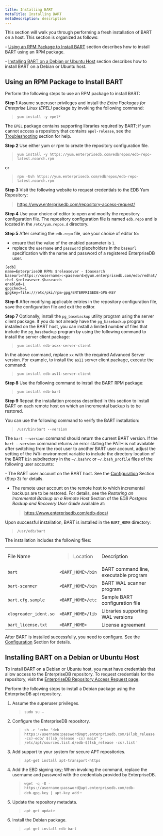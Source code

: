 ```yaml
---
title: Installing BART
metaTitle: Installing BART
metaDescription: description
---
```


This section will walk you through performing a fresh installation of
BART on a host. This section is organized as follows:

\- [Using an RPM Package to Install
BART](installing_bart_using_an_rpm_package) section describes how to
install BART using an RPM package.

\- [Installing BART on a Debian or Ubuntu
Host](installing_bart_on_a_debian_or_ubuntu_host) section describes how
to install BART on a Debian or Ubuntu host.

## Using an RPM Package to Install BART

Perform the following steps to use an RPM package to install BART:

**Step 1** Assume superuser privileges and install the *Extra Packages
for Enterprise Linux (EPEL)* package by invoking the following command:

> `yum install -y epel*`

The `EPEL` package contains supporting libraries required by BART; if
yum cannot access a repository that contains `epel-release`, see the
[Troubleshooting](troubleshooting) section for help.

**Step 2** Use either yum or rpm to create the repository configuration
file.

> `yum install -y
> https://yum.enterprisedb.com/edbrepos/edb-repo-latest.noarch.rpm`

or

> `rpm -Uvh
> https://yum.enterprisedb.com/edbrepos/edb-repo-latest.noarch.rpm`

**Step 3** Visit the following website to request credentials to the EDB
Yum Repository:

> <https://www.enterprisedb.com/repository-access-request/>

**Step 4** Use your choice of editor to open and modify the repository
configuration file. The repository configuration file is named
`edb.repo` and is located in the `/etc/yum.repos.d` directory.

**Step 5** After creating the `edb.repo` file, use your choice of editor
to:

  - ensure that the value of the enabled parameter is `1`.
  - replace the `username` and `password` placeholders in the `baseurl`
    specification with the name and password of a registered
    EnterpriseDB user.

<!-- end list -->

``` text
[edb]
name=EnterpriseDB RPMs $releasever - $basearch
baseurl=https://<username>:<password>@yum.enterprisedb.com/edb/redhat/
rhel-$releasever-$basearch
enabled=1
gpgcheck=1
gpgkey=file:///etc/pki/rpm-gpg/ENTERPRISEDB-GPG-KEY
```

**Step 6** After modifying applicable entries in the repository
configuration file, save the configuration file and exit the editor.

**Step 7** Optionally, install the `pg_basebackup` utility program using
the server client package. If you do not already have the
`pg_basebackup` program installed on the BART host, you can install a
limited number of files that include the `pg_basebackup` program by
using the following command to install the server client package:

> `yum install edb-asxx-server-client`

In the above command, replace `xx` with the required Advanced Server
version. For example, to install the `as11` server client package,
execute the command:

> `yum install edb-as11-server-client`

**Step 8** Use the following command to install the BART RPM package:

> `yum install edb-bart`

**Step 9** Repeat the installation process described in this section to
install BART on each remote host on which an incremental backup is to be
restored.

You can use the following command to verify the BART installation:

> `/usr/bin/bart --version`

The `bart --version` command should return the current BART version. If
the `bart --version` command returns an error stating the PATH is not
available after switching from the root user to another BART user
account, adjust the setting of the `PATH` environment variable to
include the directory location of the BART `bin` subdirectory in the
`~/.bashrc` or `~/.bash_profile` files of the following user accounts:

\- The BART user account on the BART host. See the
[Configuration](configuration) Section (Step 3) for details.

  - The remote user account on the remote host to which incremental
    backups are to be restored. For details, see the *Restoring an
    Incremental Backup on a Remote Host* Section of the *EDB Postgres
    Backup and Recovery User Guide* available at:
    
    > <https://www.enterprisedb.com/edb-docs/>

Upon successful installation, BART is installed in the `BART_HOME`
directory:

> `/usr/edb/bart`

The installation includes the following files:

<table>
<colgroup>
<col style="width: 31%" />
<col style="width: 22%" />
<col style="width: 45%" />
</colgroup>
<tbody>
<tr class="odd">
<td>File Name</td>
<td><blockquote>
<p>Location</p>
</blockquote></td>
<td>Description</td>
</tr>
<tr class="even">
<td><code>bart</code></td>
<td><code>&lt;BART_HOME&gt;/bin</code></td>
<td>BART command line, executable program</td>
</tr>
<tr class="odd">
<td><code>bart-scanner</code></td>
<td><code>&lt;BART_HOME&gt;/bin</code></td>
<td>BART WAL scanner program</td>
</tr>
<tr class="even">
<td><code>bart.cfg.sample</code></td>
<td><code>&lt;BART_HOME&gt;/etc</code></td>
<td>Sample BART configuration file</td>
</tr>
<tr class="odd">
<td><code>xlogreader_ident.so</code></td>
<td><code>&lt;BART_HOME&gt;/lib</code></td>
<td>Libraries supporting WAL versions</td>
</tr>
<tr class="even">
<td><code>bart_license.txt</code></td>
<td><code>&lt;BART_HOME&gt;</code></td>
<td>License agreement</td>
</tr>
</tbody>
</table>

After BART is installed successfully, you need to configure. See the
[Configuration](configuration) Section for details.

## Installing BART on a Debian or Ubuntu Host

To install BART on a Debian or Ubuntu host, you must have credentials
that allow access to the EnterpriseDB repository. To request credentials
for the repository, visit the [EnterpriseDB Repository Access Request
page](https://www.enterprisedb.com/repository-access-request/).

Perform the following steps to install a Debian package using the
EnterpriseDB apt repository.

1.  Assume the superuser privileges.
    
    > `sudo su –`

2.  Configure the EnterpriseDB repository.
    
    > `sh -c 'echo "deb
    > https://username:password@apt.enterprisedb.com/$(lsb_release
    > -cs)-edb/ $(lsb_release -cs) main" >
    > /etc/apt/sources.list.d/edb-$(lsb_release -cs).list'`

3.  Add support to your system for secure APT repositories.
    
    > `apt-get install apt-transport-https`

4.  Add the EBD signing key; When invoking the command, replace the
    username and password with the credentials provided by EnterpriseDB.
    
    > `wget -q -O -
    > https://username:password@apt.enterprisedb.com/edb-deb.gpg.key |
    > apt-key add` –

5.  Update the repository metadata.
    
    > `apt-get update`

6.  Install the Debian package.
    
    > `apt-get install edb-bart`

